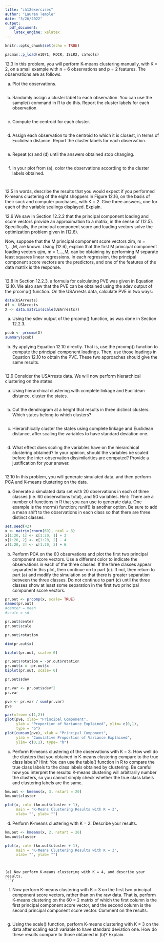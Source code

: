 ```yaml
---
title: "ch12exercises"
author: "Lauren Temple"
date: "3/26/2022"
output: 
  pdf_document:
    latex_engine: xelatex
---
```

```r
knitr::opts_chunk$set(echo = TRUE)
```

```r
pacman::p_load(e1071, ROCR, ISLR2, caTools)
```

12.3 In this problem, you will perform K-means clustering manually, with K = 2, on a small example with n = 6 observations and p = 2 features. The observations are as follows.

(a) Plot the observations. 
```r

```

(b) Randomly assign a cluster label to each observation. You can use the sample() command in R to do this. Report the cluster labels for each observation. 
```r

```

(c) Compute the centroid for each cluster. 
```r

```

(d) Assign each observation to the centroid to which it is closest, in terms of Euclidean distance. Report the cluster labels for each observation. 
```r

```

(e) Repeat (c) and (d) until the answers obtained stop changing. 
```r

```

(f) In your plot from (a), color the observations according to the cluster labels obtained.
```r

```


```r

```

12.5 In words, describe the results that you would expect if you performed K-means clustering of the eight shoppers in Figure 12.16, on the basis of their sock and computer purchases, with K = 2. Give three answers, one for each of the variable scalings displayed. Explain.



12.6 We saw in Section 12.2.2 that the principal component loading and score vectors provide an approximation to a matrix, in the sense of (12.5). Specifically, the principal component score and loading vectors solve the optimization problem given in (12.6).

Now, suppose that the M principal component score vectors zim, m = 1,...,M, are known. Using (12.6), explain that the first M principal component loading vectors φjm, m = 1,...,M, can be obtaining by performing M separate least squares linear regressions. In each regression, the principal component score vectors are the predictors, and one of the features of the data matrix is the response.

```r

```

12.8 In Section 12.2.3, a formula for calculating PVE was given in Equation 12.10. We also saw that the PVE can be obtained using the sdev output of the prcomp() function. On the USArrests data, calculate PVE in two ways:

```r
data(USArrests)
df <- USArrests
X <- data.matrix(scale(USArrests))
```


(a) Using the sdev output of the prcomp() function, as was done in Section 12.2.3. 
```r
pcob <- prcomp(X)
summary(pcob)
```

(b) By applying Equation 12.10 directly. That is, use the prcomp() function to compute the principal component loadings. Then, use those loadings in Equation 12.10 to obtain the PVE. These two approaches should give the same results. 
```r

```


12.9 Consider the USArrests data. We will now perform hierarchical clustering on the states. 

(a) Using hierarchical clustering with complete linkage and Euclidean distance, cluster the states. 
```r

```

(b) Cut the dendrogram at a height that results in three distinct clusters. Which states belong to which clusters?

```r

```

(c) Hierarchically cluster the states using complete linkage and Euclidean distance, after scaling the variables to have standard deviation one. 
```r

```

(d) What effect does scaling the variables have on the hierarchical clustering obtained? In your opinion, should the variables be scaled before the inter-observation dissimilarities are computed? Provide a justification for your answer.
```r

```
 

12.10 In this problem, you will generate simulated data, and then perform PCA and K-means clustering on the data. 

(a) Generate a simulated data set with 20 observations in each of three classes (i.e. 60 observations total), and 50 variables. Hint: There are a number of functions in R that you can use to generate data. One example is the rnorm() function; runif() is another option. Be sure to add a mean shift to the observations in each class so that there are three distinct classes. 
```r
set.seed(42)
x <- matrix(rnorm(60), ncol = 3)
x[1:20, 1] <- x[1:20, 1] + 2
x[1:20, 2] <- x[1:20, 2] - 4
x[1:20, 3] <- x[1:20, 3] + 6
```

(b) Perform PCA on the 60 observations and plot the first two principal component score vectors. Use a different color to indicate the observations in each of the three classes. If the three classes appear separated in this plot, then continue on to part (c). If not, then return to part (a) and modify the simulation so that there is greater separation between the three classes. Do not continue to part (c) until the three classes show at least some separation in the first two principal component score vectors.
```r
pr.out <- prcomp(x, scale= TRUE)
names(pr.out)
#center = mean
#scale = sd
```

```r
pr.out$center
pr.out$scale
```
```r
pr.out$rotation
```
```r
dim(pr.out$x)
```
```r
biplot(pr.out, scale= 0)
```
```r
pr.out$rotation = -pr.out$rotation
pr.out$x = -pr.out$x
biplot(pr.out, scale= 0)
```
```r
pr.out$sdev
```
```r
pr.var <- pr.out$sdev^2
pr.var
```
```r
pve <- pr.var / sum(pr.var)
pve
```
```r
par(mfrow= c(1,2))
plot(pve, xlab= "Principal Component",
     ylab = "Proportion of Variance Explained", ylim= c(0,1),
     type = "b")
plot(cumsum(pve), xlab = "Principal Component", 
     ylab = "Cumulative Proportion of Variance Explained", 
     ylim= c(0,1), type= "b")
```


(c) Perform K-means clustering of the observations with K = 3. How well do the clusters that you obtained in K-means clustering compare to the true class labels? Hint: You can use the table() function in R to compare the true class labels to the class labels obtained by clustering. Be careful how you interpret the results: K-means clustering will arbitrarily number the clusters, so you cannot simply check whether the true class labels and clustering labels are the same. 
```r
km.out <- kmeans(x, 3, nstart = 20)
km.out$cluster
```
```r
plot(x, col= (km.out$cluster + 1), 
     main = "K-Means Clustering Results with K = 3",
     xlab= "", ylab= "")
```


(d) Perform K-means clustering with K = 2. Describe your results. 
```r
km.out <- kmeans(x, 2, nstart = 20)
km.out$cluster
```
```r
plot(x, col= (km.out$cluster + 1), 
     main = "K-Means Clustering Results with K = 3",
     xlab= "", ylab= "")
```
```


(e) Now perform K-means clustering with K = 4, and describe your results. 
```r

```


(f) Now perform K-means clustering with K = 3 on the first two principal component score vectors, rather than on the raw data. That is, perform K-means clustering on the 60 × 2 matrix of which the first column is the first principal component score vector, and the second column is the second principal component score vector. Comment on the results.

```r

```

(g) Using the scale() function, perform K-means clustering with K = 3 on the data after scaling each variable to have standard deviation one. How do these results compare to those obtained in (b)? Explain.
```r

```

